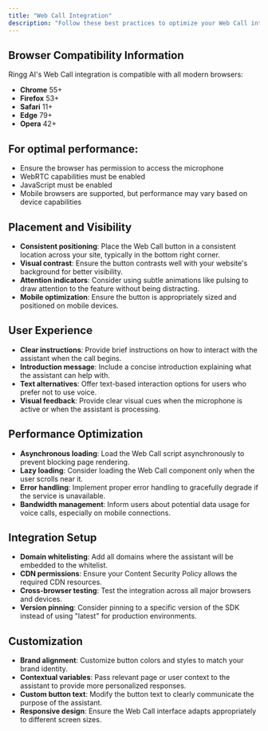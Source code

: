 ```yaml
---
title: "Web Call Integration"
description: "Follow these best practices to optimize your Web Call integration for better user experience and performance"
---
```


## Browser Compatibility Information

Ringg AI's Web Call integration is compatible with all modern browsers:

- **Chrome** 55+
- **Firefox** 53+
- **Safari** 11+
- **Edge** 79+
- **Opera** 42+

## For optimal performance:

- Ensure the browser has permission to access the microphone
- WebRTC capabilities must be enabled
- JavaScript must be enabled
- Mobile browsers are supported, but performance may vary based on device capabilities

## Placement and Visibility

- **Consistent positioning**: Place the Web Call button in a consistent location across your site, typically in the bottom right corner.
- **Visual contrast**: Ensure the button contrasts well with your website's background for better visibility.
- **Attention indicators**: Consider using subtle animations like pulsing to draw attention to the feature without being distracting.
- **Mobile optimization**: Ensure the button is appropriately sized and positioned on mobile devices.

## User Experience

- **Clear instructions**: Provide brief instructions on how to interact with the assistant when the call begins.
- **Introduction message**: Include a concise introduction explaining what the assistant can help with.
- **Text alternatives**: Offer text-based interaction options for users who prefer not to use voice.
- **Visual feedback**: Provide clear visual cues when the microphone is active or when the assistant is processing.

## Performance Optimization

- **Asynchronous loading**: Load the Web Call script asynchronously to prevent blocking page rendering.
- **Lazy loading**: Consider loading the Web Call component only when the user scrolls near it.
- **Error handling**: Implement proper error handling to gracefully degrade if the service is unavailable.
- **Bandwidth management**: Inform users about potential data usage for voice calls, especially on mobile connections.

## Integration Setup

- **Domain whitelisting**: Add all domains where the assistant will be embedded to the whitelist.
- **CDN permissions**: Ensure your Content Security Policy allows the required CDN resources.
- **Cross-browser testing**: Test the integration across all major browsers and devices.
- **Version pinning**: Consider pinning to a specific version of the SDK instead of using "latest" for production environments.

## Customization

- **Brand alignment**: Customize button colors and styles to match your brand identity.
- **Contextual variables**: Pass relevant page or user context to the assistant to provide more personalized responses.
- **Custom button text**: Modify the button text to clearly communicate the purpose of the assistant.
- **Responsive design**: Ensure the Web Call interface adapts appropriately to different screen sizes.
